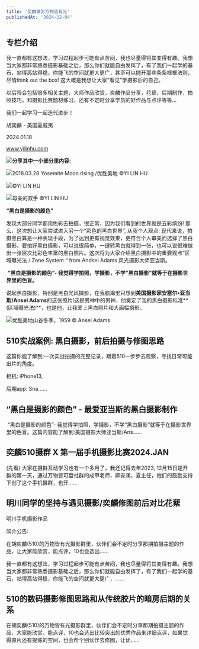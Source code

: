 ```yaml
---
title: '奕麟摄影万物皆有光'
publishedAt: '2024-12-04'
---
```


## 专栏介绍

 我一直都有这想法，学习过程起步可能有点苦闷，我也尽量得将其变得有趣。我想当大家都非常熟悉摄影基础之后，那么你们就能自由发挥了，有了我们一起学的基石，站得高站得稳，你能飞的空间就更大更广，甚至可以抛开那些条条框框法则，尽情think out the box! 这大概是我想让大家”看见”学摄影后的自己。

以后将会包括很多相关主题，大师作品欣赏，奕麟作品分享，花蕠，后期制作，拍照技巧，和摄影比赛题材练习，还有不定时分享学员的好作品与点评等等…

我们一起学习一起迭代进步！

胡奕麟 - 美国夏威夷

2024.01.18

www.yilinhu.com

![](https://static.xiaobot.net/file/2024-01-19/477691/4ee957c46dfca2bffc3c165aa8722ac8.png)**分享其中一小部分里内容:**

![](https://static.xiaobot.net/file/2024-01-19/477691/c502b9ed4648c8f66786ce6db23d85eb.jpeg)2018.03.28 Yosemite Moon rising /优胜美地 ©YI LIN HU

![](https://static.xiaobot.net/file/2024-01-19/477691/4d333cc955f9774e55638a24ca1932c1.jpeg)©YI LIN HU

![](https://static.xiaobot.net/file/2024-01-19/477691/ccdb57456d80e33d6694fd589d8d59df.jpeg)母亲的双手 ©YI LIN HU

**“黑白是摄影的颜色”**

发现大部分同学都用色彩去拍摄，很正常，因为我们看到的世界就是五彩缤纷! 那么，这次想让大家尝试进入另一个”彩色的黑白世界”, 从我个人观点: 现代来说，拍摄黑白算是一种表现手段，为了达到更有视觉效果，更符合个人审美而选择了黑白摄影。要拍好黑白摄影，可以说很简单，一键转黑白就得到一张，也可以说很难做出一张层次比彩色丰富的黑白照片。这次将为大家介绍黑白摄影中的重要观点”区域曝光法 / Zone System “ from Andsel Adams 风光摄影大师亚当斯。            

 **“黑白是摄影的颜色”- 我觉得学拍照，学摄影，不学”黑白摄影”就等于在摄影世界里的色盲。**

说起黑白摄影，特别是黑白光风摄影，在我脑海里只想到**美国摄影家安塞尔•亚当斯/Ansel Adams**的这张照片!这是男神中的男神，他奠定了我的黑白摄影标准**(区域曝光法)**，也是他，让我爱上黑白照片和大画幅摄影。

![](https://static.xiaobot.net/file/2024-01-19/477691/50a29dde3026178dbcb8120ca6283800.jpeg)优胜美地山谷冬季，1959 © Ansel Adams


## 510实战案例: 黑白摄影，前后拍摄与修图思路
这篇你能了解到:一次实战拍摄的完整记录，跟着510一步步去观察，寻找日常可能出片的角度。

相机: iPhone13, 

后期app: Sna......

## “黑白是摄影的颜色” - 最爱亚当斯的黑白摄影制作

 “黑白是摄影的颜色”- 我觉得学拍照，学摄影，不学”黑白摄影”就等于在摄影世界里的色盲。这篇内容能了解到:美国摄影大师亚当斯/Ans......

## 奕麟510摄群 X 第一届手机摄影比赛2024.JAN
(先看) 大家在摄群互动学习也有一个多月了，我还记得去年2023, 12月15日是开群的第一天，通过万物皆可盘社群的成甲老师，卿安澜，夏主任，他们的鼓励支持下创了这个手机摄群，也开......

## 明川同学的坚持与遇见摄影/奕麟修图前后对比花蕠
明川手机摄影作品

简介公告:

在胡奕麟(510)的万物皆有光摄影群里，伙伴们会不定时分享那期拍摄主题的作品，让大家能欣赏，能点评，10也会选出......

我一直都有这想法，学习过程起步可能有点苦闷，我也尽量得将其变得有趣。我想当大家都非常熟悉摄影基础之后，那么你们就能自由发挥了，有了我们一起学的基石，站得高站得稳，你能飞的空间就更大更广，......

## 510的数码摄影修图思路和从传统胶片的暗房后期的关系
在胡奕麟(510)的万物皆有光摄影群里，伙伴们会不定时分享那期拍摄主题的作品，大家能欣赏，能点评，10也会选出比较突出的优秀作品来详细点评，如果觉得原片还有提练的空间，也会帮个别伙伴去修图，让优......